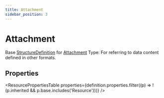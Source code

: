 ```yaml
---
title: Attachment
sidebar_position: 3
---
```


# Attachment

Base <a href="/docs/api/fhir/resources/structuredefinition">StructureDefinition</a> for <a href="/docs/api/fhir/datatypes/attachment">Attachment</a> Type: For referring to data content defined in other formats.

<Tabs queryString="section">
<TabItem value="schema" label="Schema" default>


## Properties


<ResourcePropertiesTable properties={definition.properties.filter((p) => !(p.inherited && p.base.includes('Resource')))} />


</TabItem>
  
  
  
  

</Tabs>
